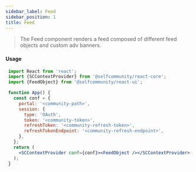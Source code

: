 ```yaml
---
sidebar_label: Feed
sidebar_position: 1
title: Feed
---
```


> The Feed component renders a feed composed of different feed objects and custom adv banners.


<Logged><Feed /></Logged>

#### Usage

```jsx
 import React from 'react';
 import {SCContextProvider} from '@selfcommunity/react-core';
 import {FeedObject} from '@selfcommunity/react-ui';

 function App() {
   const conf = {
     portal: '<community-path>',
     session: {
       type: 'OAuth',
       token: '<community-token>',
       refreshToken: '<community-refresh-token>',
       refreshTokenEndpoint: '<community-refresh-endpoint>',
     },
   };
   return (
     <SCContextProvider conf={conf}><FeedObject /></SCContextProvider>
   );
 }
```